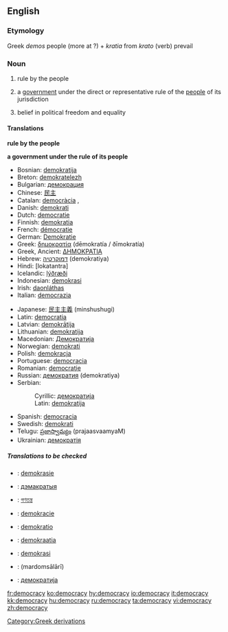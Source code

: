==English==

===Etymology===
Greek ''demos'' people (more at ?) + ''kratia'' from ''krato'' (verb) prevail

===Noun===
{{en-noun-reg-y|democrac|y}}

# rule by the people
# {{cattag|government}} a [[government]] under the direct or representative rule of the [[people]] of its jurisdiction
# belief in political freedom and equality

====Translations====
'''rule by the people'''

'''a government under the rule of its people'''
{{top}}
*Bosnian: [[demokratija#Bosnian|demokratija]] {{f}}
*Breton: [[demokratelezh]] {{f}}
*Bulgarian: [[демокрация]] {{f}}
*Chinese: [[民主]]
*Catalan: [[democràcia]] ,{{f}}
*Danish: [[demokrati]] {{n}}
*Dutch: [[democratie]] {{f}}
*Finnish: [[demokratia]]
*French: [[démocratie]] {{f}}
*German: [[Demokratie]] {{f}}
*Greek: [[δημοκρατία]] (dēmokratía / ðīmokratía)
*Greek, Ancient: [[ΔΗΜΟΚΡΑΤΙΑ]]
*Hebrew: [[דמוקרטיה]] (demokratiya)
*Hindi: [lokatantra]
*Icelandic: [[lýðræði]]
*Indonesian: [[demokrasi]]
*Irish: [[daonláthas]]
*Italian: [[democrazia]]
{{mid}}
*Japanese: [[民主主義]] (minshushugi)
*Latin: [[democratia]]
*Latvian: [[demokrātija]] {{f}}
*Lithuanian: [[demokratija]] {{f}}
*Macedonian: [[Демократија]] {{f}}
*Norwegian: [[demokrati]] {{n}}
*Polish: [[demokracja]] {{f}}
*Portuguese: [[democracia]] {{f}}
*Romanian: [[democraţie]]
*Russian: [[демократия]] {{f}} (demokratiya)
*Serbian:
*:Cyrillic: [[демократија#Serbian|демократија]] {{f}}
*:Latin: [[demokratija#Serbian|demokratija]] {{f}}
*Spanish: [[democracia]] {{f}}
*Swedish: [[demokrati]]
*Telugu: [[ప్రజాస్వామ్యం]] (prajaasvaamyaM)
*Ukrainian: [[демократія]] {{f}}
{{bottom}}

=====Translations to be checked=====
{{checktrans}}
*{{ttbc|Afrikaans}}: [[demokrasie]]
*{{ttbc|Belarusian}}: [[дэмакратыя]] {{f}}
*{{ttbc|Bengali}}: [[গণতন্ত্র]]
*{{ttbc|Czech}}: [[demokracie]]
*{{ttbc|Esperanto}}: [[demokratio]]
*{{ttbc|Estonian}}: [[demokraatia]]
*{{ttbc|Malay}}: [[demokrasi]]
*{{ttbc|Persian}}: {{FAchar|[[مردم‌سالاری]]}} (mardomsālārī)
*{{ttbc|Macedonian}}: [[демократија]] {{f}}

[[Category:Greek derivations]]

[[fr:democracy]]
[[ko:democracy]]
[[hy:democracy]]
[[io:democracy]]
[[it:democracy]]
[[kk:democracy]]
[[hu:democracy]]
[[ru:democracy]]
[[ta:democracy]]
[[vi:democracy]]
[[zh:democracy]]
